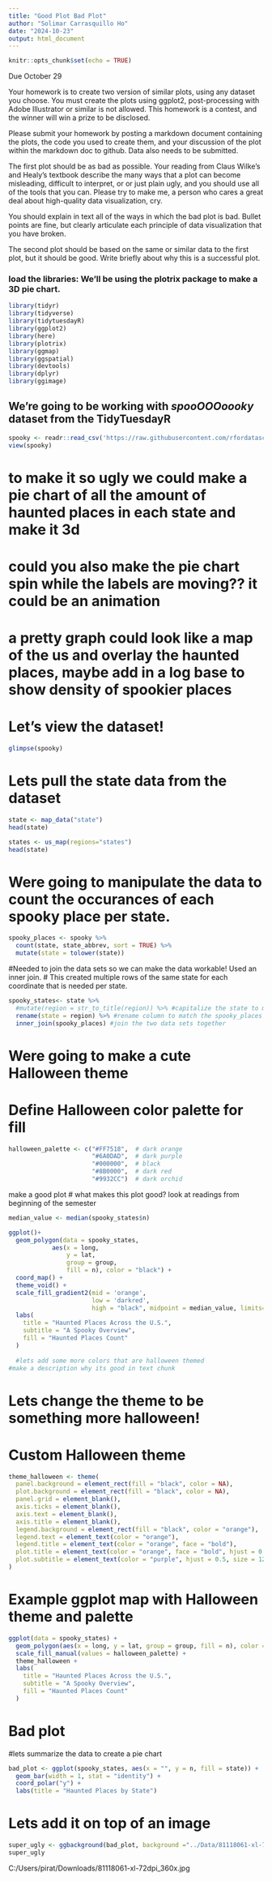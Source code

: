 ```yaml
---
title: "Good Plot Bad Plot"
author: "Solimar Carrasquillo Ho"
date: "2024-10-23"
output: html_document
---
```


```r
knitr::opts_chunk$set(echo = TRUE)
```

Due October 29

Your homework is to create two version of similar plots, using any dataset you choose. You must create the plots using ggplot2, post-processing with Adobe Illustrator or similar is not allowed. This homework is a contest, and the winner will win a prize to be disclosed.

Please submit your homework by posting a markdown document containing the plots, the code you used to create them, and your discussion of the plot within the markdown doc to github. Data also needs to be submitted.

The first plot should be as bad as possible. Your reading from Claus Wilke’s and Healy's textbook describe the many ways that a plot can become misleading, difficult to interpret, or or just plain ugly, and you should use all of the tools that you can. Please try to make me, a person who cares a great deal about high-quality data visualization, cry.

You should explain in text all of the ways in which the bad plot is bad. Bullet points are fine, but clearly articulate each principle of data visualization that you have broken.

The second plot should be based on the same or similar data to the first plot, but it should be good. Write briefly about why this is a successful plot.


### load the libraries: We'll be using the plotrix package to make a 3D pie chart. 
```r
library(tidyr)
library(tidyverse)
library(tidytuesdayR)
library(ggplot2)
library(here)
library(plotrix)
library(ggmap)
library(ggspatial)
library(devtools)
library(dplyr)
library(ggimage)
```


## We're going to be working with _spooOOOoooky_ dataset from the TidyTuesdayR 
```r
spooky <- readr::read_csv('https://raw.githubusercontent.com/rfordatascience/tidytuesday/master/data/2023/2023-10-10/haunted_places.csv')
view(spooky)
```
# to make it so ugly we could make a pie chart of all the amount of haunted places in each state and make it 3d
# could you also make the pie chart spin while the labels are moving?? it could be an animation
# a pretty graph could look like a map of the us and overlay the haunted places, maybe add in a log base to show density of spookier places

# Let's view the dataset!
```r
glimpse(spooky)
```

# Lets pull the state data from the dataset
```r
state <- map_data("state")
head(state)
```
```r
states <- us_map(regions="states")
head(state)
```

# Were going to manipulate the data to count the occurances of each spooky place per state.
```r
spooky_places <- spooky %>%
  count(state, state_abbrev, sort = TRUE) %>%
  mutate(state = tolower(state))
```

#Needed to join the data sets so we can make the data workable! Used an inner join.
# This created multiple rows of the same state for each coordinate that is needed per state.
```r
spooky_states<- state %>%
  #mutate(region = str_to_title(region)) %>% #capitalize the state to match spooky data
  rename(state = region) %>% #rename column to match the spooky_places data
  inner_join(spooky_places) #join the two data sets together
```
# Were going to make a cute Halloween theme
# Define Halloween color palette for fill
```r
halloween_palette <- c("#FF7518",  # dark orange
                       "#6A0DAD",  # dark purple
                       "#000000",  # black
                       "#8B0000",  # dark red
                       "#9932CC")  # dark orchid
```




make a good plot
# what makes this plot good? look at readings from beginning of the semester
```r
median_value <- median(spooky_states$n)

ggplot()+
  geom_polygon(data = spooky_states,
            aes(x = long,
                y = lat,
                group = group,
                fill = n), color = "black") +
  coord_map() + 
  theme_void() +
  scale_fill_gradient2(mid = 'orange',
                       low = 'darkred',
                       high = "black", midpoint = median_value, limits=c(-25, 1070)) +
  labs(
    title = "Haunted Places Across the U.S.",
    subtitle = "A Spooky Overview",
    fill = "Haunted Places Count"
  )
  
  #lets add some more colors that are halloween themed
#make a description why its good in text chunk 
```

# Lets change the theme to be something more halloween! 
# Custom Halloween theme

```r
theme_halloween <- theme(
  panel.background = element_rect(fill = "black", color = NA),
  plot.background = element_rect(fill = "black", color = NA),
  panel.grid = element_blank(),
  axis.ticks = element_blank(),
  axis.text = element_blank(),
  axis.title = element_blank(),
  legend.background = element_rect(fill = "black", color = "orange"),
  legend.text = element_text(color = "orange"),
  legend.title = element_text(color = "orange", face = "bold"),
  plot.title = element_text(color = "orange", face = "bold", hjust = 0.5, size = 18),
  plot.subtitle = element_text(color = "purple", hjust = 0.5, size = 12)
)
```



# Example ggplot map with Halloween theme and palette
```r
ggplot(data = spooky_states) +
  geom_polygon(aes(x = long, y = lat, group = group, fill = n), color = "black") +
  scale_fill_manual(values = halloween_palette) +
  theme_halloween +
  labs(
    title = "Haunted Places Across the U.S.",
    subtitle = "A Spooky Overview",
    fill = "Haunted Places Count"
  )
```


# Bad plot

#lets summarize the data to create a pie chart

```r
bad_plot <- ggplot(spooky_states, aes(x = "", y = n, fill = state)) +
  geom_bar(width = 1, stat = "identity") +
  coord_polar("y") +
  labs(title = "Haunted Places by State") 
```

# Lets add it on top of an image

```r
super_ugly <- ggbackground(bad_plot, background ="../Data/81118061-xl-72dpi_360x.png")
super_ugly
```

C:/Users/pirat/Downloads/81118061-xl-72dpi_360x.jpg
